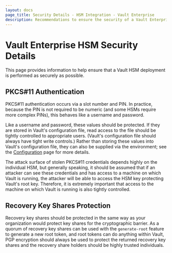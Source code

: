 ```yaml
---
layout: docs
page_title: Security Details - HSM Integration - Vault Enterprise
description: Recommendations to ensure the security of a Vault Enterprise HSM deployment.
---
```


# Vault Enterprise HSM Security Details

This page provides information to help ensure that a Vault HSM deployment is
performed as securely as possible.

## PKCS#11 Authentication

PKCS#11 authentication occurs via a slot number and PIN. In practice, because
the PIN is not required to be numeric (and some HSMs require more complex
PINs), this behaves like a username and password.

Like a username and password, these values should be protected. If they are
stored in Vault's configuration file, read access to the file should be tightly
controlled to appropriate users. (Vault's configuration file should always have
tight write controls.) Rather than storing these values into Vault's
configuration file, they can also be supplied via the environment; see the
[Configuration](/vault/docs/configuration/seal/pkcs11) page for more details.

The attack surface of stolen PKCS#11 credentials depends highly on the
individual HSM, but generally speaking, it should be assumed that if an
attacker can see these credentials and has access to a machine on which Vault
is running, the attacker will be able to access the HSM key protecting Vault's
root key. Therefore, it is extremely important that access to the machine on
which Vault is running is also tightly controlled.

## Recovery Key Shares Protection

Recovery key shares should be protected in the same way as your organization
would protect key shares for the cryptographic barrier. As a quorum of recovery
key shares can be used with the `generate-root` feature to generate a new root
token, and root tokens can do anything within Vault, PGP encryption should
always be used to protect the returned recovery key shares and the recovery
share holders should be highly trusted individuals.
